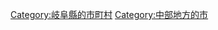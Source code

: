 {{DEFAULTSORT:Nakatsugawa-shi}}
[[Category:岐阜縣的市町村|Category:岐阜縣的市町村]]
[[Category:中部地方的市|Category:中部地方的市]]